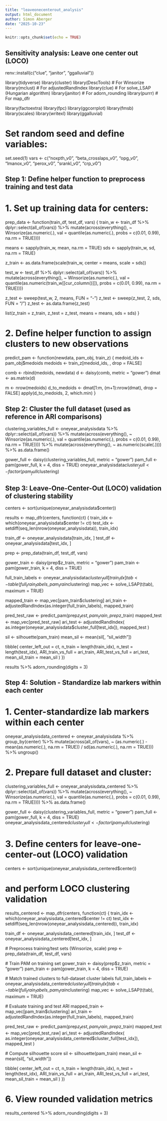 ```yaml
---
title: "leaveonecenterout_analysis"
output: html_document
author: Simon Aberger
date: "2025-10-23"
---
```


```r
knitr::opts_chunk$set(echo = TRUE)
```

## Sensitivity analysis: Leave one center out (LOCO)

renv::install(c("clue", "janitor", "ggalluvial"))

library(tidyverse)
library(cluster)
library(DescTools)     # For Winsorize
library(mclust)        # For adjustedRandIndex
library(clue)          # For solve_LSAP (Hungarian algorithm)
library(janitor)       # For adorn_rounding
library(purrr)         # For map_dfr

library(factoextra)
library(fpc)
library(ggcorrplot)
library(fmsb)
library(scales)
library(writexl)
library(ggalluvial)

# Set random seed and define variables:
set.seed(1)
vars <- c("noxpth_v0", "beta_crosslaps_v0", "opg_v0",
          "lmanox_v0", "perox_v0", "srankl_v0", "crp_v0")

## Step 1: Define helper function to preprocess training and test data
# 1. Set up training data for centers:
prep_data <- function(train_df, test_df, vars) {
  train_w <- train_df %>%
    dplyr::select(all_of(vars)) %>%
    mutate(across(everything(), ~ Winsorize(as.numeric(.),
                                            val = quantile(as.numeric(.),
                                                           probs = c(0.01, 0.99),
                                                           na.rm = TRUE)))) 
  
  means <- sapply(train_w, mean, na.rm = TRUE)
  sds   <- sapply(train_w, sd,   na.rm = TRUE)
  
  z_train <- as.data.frame(scale(train_w, center = means, scale = sds))
  
  test_w <- test_df %>%
    dplyr::select(all_of(vars)) %>%
    mutate(across(everything(), ~ Winsorize(as.numeric(.),
                                            val = quantile(as.numeric(train_w[[cur_column()]]),
                                                           probs = c(0.01, 0.99),
                                                           na.rm = TRUE))))
  
  z_test <- sweep(test_w, 2, means, FUN = "-")
  z_test <- sweep(z_test, 2, sds,   FUN = "/")
  z_test <- as.data.frame(z_test)
  
  list(z_train = z_train, z_test = z_test, means = means, sds = sds)
}

# 2. Define helper function to assign clusters to new observations
predict_pam <- function(newdata, pam_obj, train_z) {
  medoid_ids <- pam_obj$medoids
  medoids    <- train_z[medoid_ids, , drop = FALSE]
  
  comb <- rbind(medoids, newdata)
  d    <- daisy(comb, metric = "gower")
  dmat <- as.matrix(d)
  
  m <- nrow(medoids)
  d_to_medoids <- dmat[1:m, (m+1):nrow(dmat), drop = FALSE]
  apply(d_to_medoids, 2, which.min)
}



## Step 2: Cluster the full dataset (used as reference in ARI comparisons)
clustering_variables_full <- oneyear_analysisdata %>%
  dplyr::select(all_of(vars)) %>%
  mutate(across(everything(), ~ Winsorize(as.numeric(.),
                                          val = quantile(as.numeric(.),
                                                         probs = c(0.01, 0.99),
                                                         na.rm = TRUE)))) %>%
  mutate(across(everything(), ~ as.numeric(scale(.)))) %>%
  as.data.frame()

gower_full <- daisy(clustering_variables_full, metric = "gower")
pam_full   <- pam(gower_full, k = 4, diss = TRUE)
oneyear_analysisdata$cluster_full <- factor(pam_full$clustering)



## Step 3: Leave-One-Center-Out (LOCO) validation of clustering stability
centers <- sort(unique(oneyear_analysisdata$center))

results <- map_dfr(centers, function(ct) {
  train_idx <- which(oneyear_analysisdata$center != ct)
  test_idx  <- setdiff(seq_len(nrow(oneyear_analysisdata)), train_idx)
  
  train_df <- oneyear_analysisdata[train_idx, ]
  test_df  <- oneyear_analysisdata[test_idx, ]
  
  prep     <- prep_data(train_df, test_df, vars)
  
  gower_train <- daisy(prep$z_train, metric = "gower")
  pam_train   <- pam(gower_train, k = 4, diss = TRUE)
  
  full_train_labels <- oneyear_analysisdata$cluster_full[train_idx]
  tab <- table(full_train_labels, pam_train$clustering)
  map_vec <- solve_LSAP(t(tab), maximum = TRUE)
  
  mapped_train <- map_vec[pam_train$clustering]
  ari_train <- adjustedRandIndex(as.integer(full_train_labels), mapped_train)
  
  pred_test_raw <- predict_pam(prep$z_test, pam_train, prep$z_train)
  mapped_test   <- map_vec[pred_test_raw]
  ari_test <- adjustedRandIndex(
    as.integer(oneyear_analysisdata$cluster_full[test_idx]),
    mapped_test
  )
  
  sil      <- silhouette(pam_train)
  mean_sil <- mean(sil[, "sil_width"])
  
  tibble(
    center_left_out = ct,
    n_train         = length(train_idx),
    n_test          = length(test_idx),
    ARI_train_vs_full = ari_train,
    ARI_test_vs_full  = ari_test,
    mean_sil_train    = mean_sil
  )
})

results %>% adorn_rounding(digits = 3)



## Step 4: Solution - Standardize lab markers within each center
# 1. Center-standardize lab markers within each center
oneyear_analysisdata_centered <- oneyear_analysisdata %>%
  group_by(center) %>%
  mutate(across(all_of(vars), ~ (as.numeric(.) - mean(as.numeric(.), na.rm = TRUE)) / 
                  sd(as.numeric(.), na.rm = TRUE))) %>%
  ungroup()

# 2. Prepare full dataset and cluster: 
clustering_variables_full <- oneyear_analysisdata_centered %>%
  dplyr::select(all_of(vars)) %>%
  mutate(across(everything(), ~ Winsorize(as.numeric(.),
                                          val = quantile(as.numeric(.), probs = c(0.01, 0.99), na.rm = TRUE)))) %>%
  as.data.frame()

gower_full <- daisy(clustering_variables_full, metric = "gower")
pam_full   <- pam(gower_full, k = 4, diss = TRUE)
oneyear_analysisdata_centered$cluster_full <- factor(pam_full$clustering)

# 3. Define centers for leave-one-center-out (LOCO) validation
centers <- sort(unique(oneyear_analysisdata_centered$center))

# and perform LOCO clustering validation
results_centered <- map_dfr(centers, function(ct) {
  train_idx <- which(oneyear_analysisdata_centered$center != ct)
  test_idx  <- setdiff(seq_len(nrow(oneyear_analysisdata_centered)), train_idx)
  
  train_df <- oneyear_analysisdata_centered[train_idx, ]
  test_df  <- oneyear_analysisdata_centered[test_idx, ]
  
  # Preprocess training/test sets (Winsorize, scale)
  prep     <- prep_data(train_df, test_df, vars)
  
  # Train PAM on training set
  gower_train <- daisy(prep$z_train, metric = "gower")
  pam_train   <- pam(gower_train, k = 4, diss = TRUE)
  
  # Match trained clusters to full-dataset cluster labels
  full_train_labels <- oneyear_analysisdata_centered$cluster_full[train_idx]
  tab <- table(full_train_labels, pam_train$clustering)
  map_vec <- solve_LSAP(t(tab), maximum = TRUE)
  
  # Evaluate training and test ARI
  mapped_train <- map_vec[pam_train$clustering]
  ari_train <- adjustedRandIndex(as.integer(full_train_labels), mapped_train)
  
  pred_test_raw <- predict_pam(prep$z_test, pam_train, prep$z_train)
  mapped_test   <- map_vec[pred_test_raw]
  ari_test <- adjustedRandIndex(
    as.integer(oneyear_analysisdata_centered$cluster_full[test_idx]),
    mapped_test
  )
  
  # Compute silhouette score
  sil      <- silhouette(pam_train)
  mean_sil <- mean(sil[, "sil_width"])
  
  tibble(
    center_left_out = ct,
    n_train         = length(train_idx),
    n_test          = length(test_idx),
    ARI_train_vs_full = ari_train,
    ARI_test_vs_full  = ari_test,
    mean_sil_train    = mean_sil
  )
})

# 6. View rounded validation metrics
results_centered %>% adorn_rounding(digits = 3)

